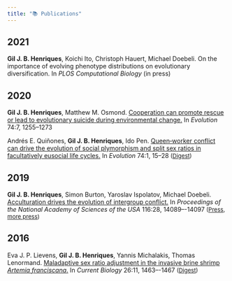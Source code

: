 ```yaml
---
title: "📚 Publications"
---
```


## 2021
**Gil J. B. Henriques**, Koichi Ito, Christoph Hauert, Michael Doebeli. On the importance of evolving phenotype distributions on evolutionary diversification. In *PLOS Computational Biology* (in press)

## 2020
**Gil J. B. Henriques**, Matthew M. Osmond. [Cooperation can promote rescue or lead to evolutionary suicide during environmental change.](henriques_cv/papers/henriques2020.pdf) In *Evolution* 74:7, 1255--1273

Andrés E. Quiñones, **Gil J. B. Henriques**, Ido Pen. [Queen‑worker conflict can drive the evolution of social plymorphism and split sex ratios in facultatively eusocial life cycles.](henriques_cv/papers/quinones2020.pdf) In *Evolution* 74:1, 15--28 <font size="2">([Digest](henriques_cv/papers/digests/digest_quinones2019.pdf))</font>

## 2019
**Gil J. B. Henriques**, Simon Burton, Yaroslav Ispolatov, Michael Doebeli. [Acculturation drives the evolution of intergroup conflict.](henriques_cv/papers/henriques2019.pdf) In *Proceedings of the National Academy of Sciences of the USA* 116:28, 14089–-14097 <font size="2">([Press](https://scientificinquirer.com/2019/09/19/conversations-with-burt-simon-and-gil-henriques-reframing-intergroup-conflicts/), [more press](https://www.sciencedaily.com/releases/2019/07/190709091146.htm))</font>

## 2016
Eva J. P. Lievens, **Gil J. B. Henriques**, Yannis Michalakis, Thomas Lenormand. [Maladaptive sex ratio adjustment in the invasive brine shrimp *Artemia franciscana*.](henriques_cv/papers/lievens2016.pdf) In *Current Biology* 26:11, 1463–-1467 <font size="2">([Digest](henriques_cv/papers/digests/digest_lievens2016.pdf))</font>
